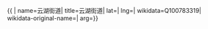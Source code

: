 {{ {{{1|PRC admin/showdata}}}|
name=云湖街道|
title=云湖街道|
lat=|
lng=|
wikidata=Q100783319|
wikidata-original-name=|
arg={{{arg|}}}}}